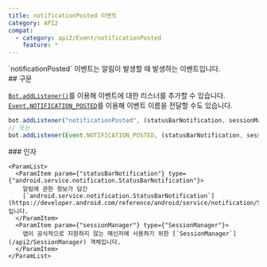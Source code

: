 ```yaml
---
title: notificationPosted 이벤트
category: API2
compat:
  - category: api2/Event/notificationPosted
    feature: *
---
```


<Section>
  `notificationPosted` 이벤트는 알림이 발생할 때 발생하는 이벤트입니다.
</Section>
<Section>
  ## 구문

  [`Bot.addListener()`](/api2/Bot/addListener)를 이용해 이벤트에 대한 리스너를 추가할 수 있습니다.
  [`Event.NOTIFICATION_POSTED`](/api2/Event/NOTIFICATION_POSTED)를 이용해 이벤트 이름을 전달할 수도 있습니다.
  ~~~js
  bot.addListener("notificationPosted", (statusBarNotification, sessionManager) => {});
  // 또는
  bot.addListener(Event.NOTIFICATION_POSTED, (statusBarNotification, sessionManager) => {});
  ~~~

  <Section>
    ### 인자

    <ParamList>
      <ParamItem param={"statusBarNotification"} type={"android.service.notification.StatusBarNotification"}>
        알림에 관한 정보가 담긴
        [`android.service.notification.StatusBarNotification`](https://developer.android.com/reference/android/service/notification/StatusBarNotification)입니다.
      </ParamItem>
      <ParamItem param={"sessionManager"} type={"SessionManager"}>
        앱이 공식적으로 지원하지 않는 메신저에 사용하기 위한 [`SessionManager`](/api2/SessionManager) 객체입니다.
      </ParamItem>
    </ParamList>
  </Section>
</Section>